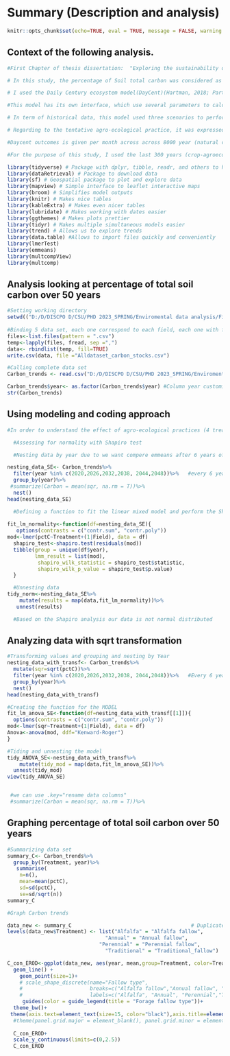 # Summary (Description and analysis)

```r

knitr::opts_chunk$set(echo=TRUE, eval = TRUE, message = FALSE, warning = FALSE, rows.print=5)
```

## Context of the following analysis.

```r
#First Chapter of thesis dissertation:  "Exploring the sustainability of forage-based fallows in Peruvian Andean agriculture systems"

# In this study, the percentage of Soil total carbon was considered as one indicator to determine sustainability 

# I used the Daily Century ecosystem model(DayCent)(Hartman, 2018; Parton, 1996). This model was used to estimate the long-term soil C dynamics by treatment and each field locations after the introduction of forage-based fallow (tentative agro-ecological practice) within the Andean crop rotation.

#This model has its own interface, which use several parameters to calculate the soil total carbon, for instance, historical soil managements, weather data, soil properties, crop rotation management, etc). 

# In term of historical data, this model used three scenarios to perform the equilibrium: 1. natural condition which was run for 8000 year, 2. the most common 6 year crop base rotation which was run for 200 year, and 3. current 6 crop rotation + tentative agro-ecological practice rotation which was run for 300 years.

# Regarding to the tentative agro-ecological practice, it was expressed as four treatments called: 1. "Traditional_fallow" (control), 2. "Annual fallow", 3. "Perennial fallow", and 4."Alfalfa fallow".

#Daycent outcomes is given per month across across 8000 year (natural conditions), 200 year (common crop rotation), and the last 300 year which account for the effect of the agro-ecological practice).

#For the purpose of this study, I used the last 300 years (crop-agroecological practice). From this time frame, I only extracted data from the first 50 years to analysis the percentage of total soil carbon trend across each agro-ecological practice (treatment).

```


```r

library(tidyverse) # Package with dplyr, tibble, readr, and others to help clean coding
library(dataRetrieval) # Package to download data
library(sf) # Geospatial package to plot and explore data
library(mapview) # Simple interface to leaflet interactive maps
library(broom) # Simplifies model outputs
library(knitr) # Makes nice tables
library(kableExtra) # Makes even nicer tables
library(lubridate) # Makes working with dates easier
library(ggthemes) # Makes plots prettier
library(tidyr) # Makes multiple simultaneous models easier
library(trend) # Allows us to explore trends
library(data.table) #Allows to import files quickly and conveniently
library(lmerTest)
library(emmeans)
library(multcompView)
library(multcomp)
```


## Analysis looking at percentage of total soil carbon over 50 years

```r
#Setting working directory
setwd(("D:/D/DISCPO D/CSU/PHD 2023_SPRING/Enviromental data analysis/Final-Project-Submission/Carbon_trend_project"))
       
#Binding 5 data set, each one correspond to each field, each one with four treatments ("Traditional_fallow" (control), 2. "Annual fallow", 3. "Perennial fallow", and 4."Alfalfa fallow")
files<-list.files(pattern = ".csv")
temp<-lapply(files, fread, sep =",")
data<- rbindlist(temp, fill=TRUE)
write.csv(data, file ="Alldataset_carbon_stocks.csv")

#Calling complete data set
Carbon_trends <- read.csv("D:/D/DISCPO D/CSU/PHD 2023_SPRING/Enviromental data analysis/Final-Project-Submission/Carbon_trend_project/Alldataset_carbon_stocks.csv")

Carbon_trends$year<- as.factor(Carbon_trends$year) #Column year customized as factor
str(Carbon_trends)

```

## Using modeling and coding approach

```r
#In order to understand the effect of agro-ecological practices (4 treatments) on the soil total carbon (%) after each 6 years of crop+treatments rotations. Data will be filter from 2020 to 2048 year time frame. 

  #Assessing for normality with Shapiro test

  #Nesting data by year due to we want compere emmeans after 6 years of crop-agroecological practice rotation across 50 years

nesting_data_SE<- Carbon_trends%>%
  filter(year %in% c(2020,2026,2032,2038, 2044,2048))%>%   #every 6 years
  group_by(year)%>%
 #summarize(Carbon = mean(sqr, na.rm = T))%>%
  nest()
head(nesting_data_SE)

  #Defining a function to fit the linear mixed model and perform the Shapiro-Wilk test on the residuals for each year:
  
fit_lm_normality<-function(df=nesting_data_SE){
   options(contrasts = c("contr.sum", "contr.poly"))
mod<-lmer(pctC~Treatment+(1|Field), data = df)
  shapiro_test<-shapiro.test(residuals(mod))
  tibble(group = unique(df$year),
         lmm_result = list(mod),
          shapiro_wilk_statistic = shapiro_test$statistic,
          shapiro_wilk_p_value = shapiro_test$p.value)
  }

  #Unnesting data 
tidy_norm<-nesting_data_SE%>%
    mutate(results = map(data,fit_lm_normality))%>%
   unnest(results)

  #Based on the Shapiro analysis our data is not normal distributed

```

## Analyzing data with sqrt transformation
```r
#Transforming values and grouping and nesting by Year
nesting_data_with_transf<- Carbon_trends%>%
  mutate(sqr=sqrt(pctC))%>%
  filter(year %in% c(2020,2026,2032,2038, 2044,2048))%>%   #Every 6 years crop rotation 
  group_by(year)%>%
  nest()
head(nesting_data_with_transf)

#Creating the function for the MODEL
fit_lm_anova_SE<-function(df=nesting_data_with_transf[[1]]){
  options(contrasts = c("contr.sum", "contr.poly"))
mod<-lmer(sqr~Treatment+(1|Field), data = df)
Anova<-anova(mod, ddf="Kenward-Roger") 
}

#Tiding and unnesting the model
tidy_ANOVA_SE<-nesting_data_with_transf%>%
    mutate(tidy_mod = map(data,fit_lm_anova_SE))%>%
  unnest(tidy_mod)
view(tidy_ANOVA_SE)


 #we can use .key="rename data columns"
 #summarize(Carbon = mean(sqr, na.rm = T))%>%

```

## Graphing percentage of total soil carbon over 50 years

```r
#Summarizing data set
summary_C<- Carbon_trends%>%
  group_by(Treatment, year)%>%
   summarise( 
    n=n(),
    mean=mean(pctC),
    sd=sd(pctC),
    se=sd/sqrt(n)) 
summary_C

#Graph Carbon trends

data_new <- summary_C                                       # Duplicate data
levels(data_new$Treatment) <- list("Alfalfa" = "Alfalfa fallow",        # Change factor levels
                                "Annual" = "Annual fallow",
                              "Perennial" = "Perennial fallow",
                                "Traditional" = "Traditional_fallow")

C_con_EROD<-ggplot(data_new, aes(year, mean,group=Treatment, color=Treatment)) + xlab("") + ylab("% Soil total carbon")+
  geom_line() + 
    geom_point(size=1)+
    # scale_shape_discrete(name="Fallow type",
    #                      breaks=c("Alfalfa fallow","Annual fallow", "Perennial fallow","Traditional_fallow"),
    #                      labels=c("Alfalfa", "Annual", "Perennial","Traditional"))
     guides(color = guide_legend(title = "Forage fallow type"))+
  theme_bw()+
 theme(axis.text=element_text(size=15, color="black"),axis.title=element_text(size=20), legend.title=element_text(size=18),legend.text=element_text(size=18), strip.text = element_text(size = 18), axis.text.x = element_text(angle = 45, hjust = 1))#+
  #theme(panel.grid.major = element_blank(), panel.grid.minor = element_blank())
  
  C_con_EROD+
  scale_y_continuous(limits=c(0,2.5)) 
  C_con_EROD
```
